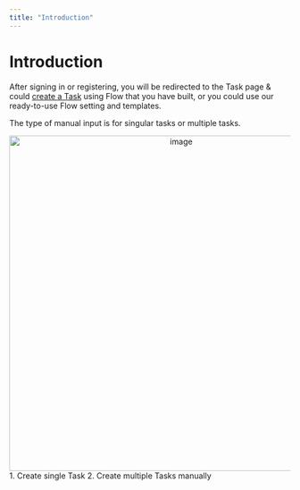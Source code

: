 ```yaml
---
title: "Introduction"
---
```


# Introduction

After signing in or registering, you will be redirected to the Task page & could [create a Task](https://web.mile.app/tasks/task) using Flow that you have built, or you could use our ready-to-use Flow setting and templates.

The type of manual input is for singular tasks or multiple tasks.

<div align="center">
  <img src="https://t3837933.p.clickup-attachments.com/t3837933/0df28957-d4cd-4b4f-ac9f-9410a6d84c2b/image.png" alt="image" width="600" />
</div> 1. Create single Task 2. Create multiple Tasks manually
